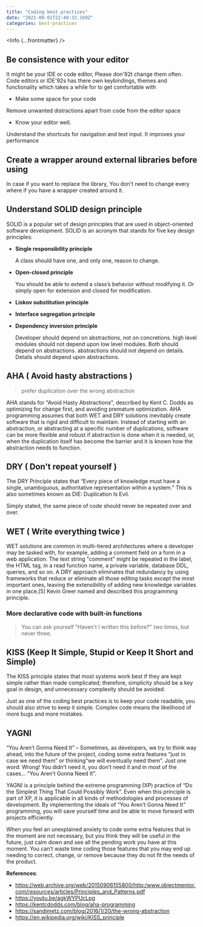 ```yaml
---
title: "Coding best practices"
date: "2021-08-01T22:40:32.169Z"
categories: best-practices
---
```



<Info {...frontmatter} />

## Be consistence with your editor

It might be your IDE or code editor, Please don\'92t change them often. Code editors or IDE\'92s has there own keybindings, themes and functionality which takes a while for to get comfortable with

- Make some space for your code

Remove unwanted distractions apart from code from the editor space

- Know your editor well.

Understand the shortcuts for navigation and text input. It improves your performance

## Create a wrapper around external libraries before using

In case if you want to replace the library, You don't need to change every where if you have a wrapper created around it.

## Understand SOLID design principle

SOLID is a popular set of design principles that are used in object-oriented software development. SOLID is an acronym that stands for five key design principles:

- **Single responsibility principle**

  A class should have one, and only one, reason to change.

- **Open-closed principle**

  You should be able to extend a class’s behavior without modifying it. Or simply open for extension and closed for modification.

- **Liskov substitution principle**
- **Interface segregation principle**
- **Dependency inversion principle**

  Developer should depend on abstractions, not on concretions.
  high level modules should not depend upon low level modules. Both should depend on abstractions.
  abstractions should not depend on details. Details should depend upon abstractions.

## AHA ( Avoid hasty abstractions )

> prefer duplication over the wrong abstraction

AHA stands for "Avoid Hasty Abstractions", described by Kent C. Dodds as optimizing for change first, and avoiding premature optimization. AHA programming assumes that both WET and DRY solutions inevitably create software that is rigid and difficult to maintain. Instead of starting with an abstraction, or abstracting at a specific number of duplications, software can be more flexible and robust if abstraction is done when it is needed, or, when the duplication itself has become the barrier and it is known how the abstraction needs to function.

## DRY ( Don't repeat yourself )

The DRY Principle states that “Every piece of knowledge must have a single, unambiguous, authoritative representation within a system.” This is also sometimes known as DIE: Duplication Is Evil.

Simply stated, the same piece of code should never be repeated over and over.

## WET ( Write everything twice )

WET solutions are common in multi-tiered architectures where a developer may be tasked with, for example, adding a comment field on a form in a web application. The text string "comment" might be repeated in the label, the HTML tag, in a read function name, a private variable, database DDL, queries, and so on. A DRY approach eliminates that redundancy by using frameworks that reduce or eliminate all those editing tasks except the most important ones, leaving the extensibility of adding new knowledge variables in one place.[5] Kevin Greer named and described this programming principle.

### More declarative code with built-in functions

> You can ask yourself "Haven't I written this before?" two times, but never three.

## KISS (Keep It Simple, Stupid or Keep It Short and Simple)

The KISS principle states that most systems work best if they are kept simple rather than made complicated; therefore, simplicity should be a key goal in design, and unnecessary complexity should be avoided.

Just as one of the coding best practices is to keep your code readable, you should also strive to keep it simple. Complex code means the likelihood of more bugs and more mistakes.

## YAGNI

“You Aren’t Gonna Need It” – Sometimes, as developers, we try to think way ahead, into the future of the project, coding some extra features “just in case we need them” or thinking“we will eventually need them”. Just one word: Wrong! You didn’t need it, you don’t need it and in most of the cases… “You Aren’t Gonna Need It”.

YAGNI is a principle behind the extreme programming (XP) practice of “Do the Simplest Thing That Could Possibly Work”. Even when this principle is part of XP, it is applicable in all kinds of methodologies and processes of development. By implementing the ideals of “You Aren’t Gonna Need It” programming, you will save yourself time and be able to move forward with projects efficiently.

When you feel an unexplained anxiety to code some extra features that in the moment are not necessary, but you think they will be useful in the future, just calm down and see all the pending work you have at this moment. You can’t waste time coding those features that you may end up needing to correct, change, or remove because they do not fit the needs of the product.

**References**:

- https://web.archive.org/web/20150906155800/http:/www.objectmentor.com/resources/articles/Principles_and_Patterns.pdf
- https://youtu.be/agkWYPUcLpg
- https://kentcdodds.com/blog/aha-programming
- https://sandimetz.com/blog/2016/1/20/the-wrong-abstraction
- https://en.wikipedia.org/wiki/KISS_principle
